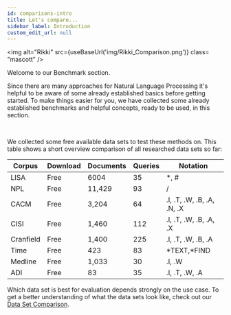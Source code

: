 ```yaml
---
id: comparisons-intro
title: Let's compare...
sidebar_label: Introduction
custom_edit_url: null
---
```


<img
  alt="Rikki"
  src={useBaseUrl('img/Rikki_Comparison.png')}
  class= "mascott"
/>

Welcome to our Benchmark section.

Since there are many approaches for Natural Language Processing it's helpful to be aware of some already established basics before getting started.
To make things easier for you, we have collected some already established benchmarks and helpful concepts, ready to be used, in this section.

<br />

We collected some free available data sets to test these methods on. 
This table shows a short overview comparison of all researched data sets so far:

| Corpus                   | Download | Documents | Queries | Notation                        |
|--------------------------|----------|-----------|---------|---------------------------------|
| LISA                     | Free     | 6004      | 35      | *, #                            |
| NPL                      | Free     | 11,429    | 93      |  /                              |
| CACM                     | Free     | 3,204     | 64      |  .I, .T, .W, .B, .A, .N, .X     |
| CISI                     | Free     | 1,460     | 112     |  .I, .T, .W, .B, .A, .X         |
| Cranfield                | Free     | 1,400     | 225     | .I, .T, .W, .B, .A              |
| Time                     | Free     | 423       | 83      | \*TEXT,\*FIND                   |
| Medline                  | Free     | 1,033     | 30      | .I, .W                          |
| ADI                      | Free     | 83        | 35      | .I, .T, .W, .A                  |

Which data set is best for evaluation depends strongly on the use case.
To get a better understanding of what the data sets look like, check out our [Data Set Comparison](./guides/data-comparison.mdx).
